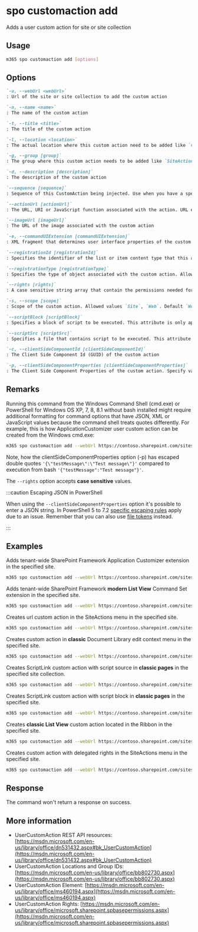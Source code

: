 
# spo customaction add

Adds a user custom action for site or site collection

## Usage

```sh
m365 spo customaction add [options]
```

## Options

```md definition-list
`-u, --webUrl <webUrl>`
: Url of the site or site collection to add the custom action

`-n, --name <name>`
: The name of the custom action

`-t, --title <title>`
: The title of the custom action

`-l, --location <location>`
: The actual location where this custom action need to be added like `CommandUI.Ribbon`

`-g, --group [group]`
: The group where this custom action needs to be added like `SiteActions`

`-d, --description [description]`
: The description of the custom action

`--sequence [sequence]`
: Sequence of this CustomAction being injected. Use when you have a specific sequence with which to have multiple CustomActions being added to the page

`--actionUrl [actionUrl]`
: The URL, URI or JavaScript function associated with the action. URL example `~site/_layouts/sampleurl.aspx` or `~sitecollection/_layouts/sampleurl.aspx`

`--imageUrl [imageUrl]`
: The URL of the image associated with the custom action

`-e, --commandUIExtension [commandUIExtension]`
: XML fragment that determines user interface properties of the custom action

`--registrationId [registrationId]`
: Specifies the identifier of the list or item content type that this action is associated with, or the file type or programmatic identifier

`--registrationType [registrationType]`
: Specifies the type of object associated with the custom action. Allowed values `None`, `List`, `ContentType`, `ProgId`, `FileType`. Default `None`

`--rights [rights]`
: A case sensitive string array that contain the permissions needed for the custom action. Allowed values `EmptyMask`, `ViewListItems`, `AddListItems`, `EditListItems`, `DeleteListItems`, `ApproveItems`, `OpenItems`, `ViewVersions`, `DeleteVersions`, `CancelCheckout`, `ManagePersonalViews`, `ManageLists`, `ViewFormPages`, `AnonymousSearchAccessList`, `Open`, `ViewPages`, `AddAndCustomizePages`, `ApplyThemeAndBorder`, `ApplyStyleSheets`, `ViewUsageData`, `CreateSSCSite`, `ManageSubwebs`, `CreateGroups`, `ManagePermissions`, `BrowseDirectories`, `BrowseUserInfo`, `AddDelPrivateWebParts`, `UpdatePersonalWebParts`, `ManageWeb`, `AnonymousSearchAccessWebLists`, `UseClientIntegration`, `UseRemoteAPIs`, `ManageAlerts`, `CreateAlerts`, `EditMyUserInfo`, `EnumeratePermissions`, `FullMask`. Default `EmptyMask`

`-s, --scope [scope]`
: Scope of the custom action. Allowed values `Site`, `Web`. Default `Web`

`--scriptBlock [scriptBlock]`
: Specifies a block of script to be executed. This attribute is only applicable when the Location attribute is set to ScriptLink

`--scriptSrc [scriptSrc]`
: Specifies a file that contains script to be executed. This attribute is only applicable when the Location attribute is set to ScriptLink

`-c, --clientSideComponentId [clientSideComponentId]`
: The Client Side Component Id (GUID) of the custom action

`-p, --clientSideComponentProperties [clientSideComponentProperties]`
: The Client Side Component Properties of the custom action. Specify values as a JSON string : `'{"testMessage":"Test message"}'`
```

<Global />

## Remarks

Running this command from the Windows Command Shell (cmd.exe) or PowerShell for Windows OS XP, 7, 8, 8.1 without bash installed might require additional formatting for command options that have JSON, XML or JavaScript values because the command shell treats quotes differently. For example, this is how ApplicationCustomizer user custom action can be created from the Windows cmd.exe:

```sh
m365 spo customaction add --webUrl https://contoso.sharepoint.com/sites/test --title "YourAppCustomizer" --name "YourName" --location "ClientSideExtension.ApplicationCustomizer" --clientSideComponentId b41916e7-e69d-467f-b37f-ff8ecf8f99f2 --clientSideComponentProperties '{\"testMessage\":\"Test message\"}'
```

Note, how the clientSideComponentProperties option (-p) has escaped double quotes `'{\"testMessage\":\"Test message\"}'` compared to execution from bash `'{"testMessage":"Test message"}'`.

The `--rights` option accepts **case sensitive** values.

:::caution Escaping JSON in PowerShell

When using the `--clientSideComponentProperties` option it's possible to enter a JSON string. In PowerShell 5 to 7.2 [specific escaping rules](./../../../user-guide/using-cli.mdx#escaping-double-quotes-in-powershell) apply due to an issue. Remember that you can also use [file tokens](./../../../user-guide/using-cli.mdx#passing-complex-content-into-cli-options) instead.

:::

## Examples

Adds tenant-wide SharePoint Framework Application Customizer extension in the specified site.

```sh
m365 spo customaction add --webUrl https://contoso.sharepoint.com/sites/test --title "YourAppCustomizer" --name "YourName" --location "ClientSideExtension.ApplicationCustomizer" --clientSideComponentId b41916e7-e69d-467f-b37f-ff8ecf8f99f2 --clientSideComponentProperties '{"testMessage":"Test message"}'
```

Adds tenant-wide SharePoint Framework **modern List View** Command Set extension in the specified site.

```sh
m365 spo customaction add --webUrl https://contoso.sharepoint.com/sites/test --title "YourCommandSet" --name "YourName" --location "ClientSideExtension.ListViewCommandSet" --clientSideComponentId db3e6e35-363c-42b9-a254-ca661e437848 --clientSideComponentProperties '{"sampleTextOne":"One item is selected in the list.", "sampleTextTwo":"This command is always visible."}' --registrationId 100 --registrationType List
```

Creates url custom action in the SiteActions menu in the specified site.

```sh
m365 spo customaction add --webUrl https://contoso.sharepoint.com/sites/test --title "YourTitle" --name "YourName" --location "Microsoft.SharePoint.StandardMenu" --group "SiteActions" --actionUrl "~site/SitePages/Home.aspx" --sequence 100
```

Creates custom action in **classic** Document Library edit context menu in the specified site.

```sh
m365 spo customaction add --webUrl https://contoso.sharepoint.com/sites/test --title "YourTitle" --name "YourName" --location "EditControlBlock" --actionUrl "javascript:(function(){ return console.log('CLI for Microsoft 365 rocks!'); })();" --registrationId 101 --registrationType List
```

Creates ScriptLink custom action with script source in **classic pages** in the specified site collection.

```sh
m365 spo customaction add --webUrl https://contoso.sharepoint.com/sites/test --title "YourTitle" --name "YourName" --location "ScriptLink" --scriptSrc "~sitecollection/SiteAssets/YourScript.js" --sequence 101 --scope Site
```

Creates ScriptLink custom action with script block in **classic pages** in the specified site.

```sh
m365 spo customaction add --webUrl https://contoso.sharepoint.com/sites/test --title "YourTitle" --name "YourName" --location "ScriptLink" --scriptBlock "(function(){ return console.log('Hello CLI for Microsoft 365!'); })();" --sequence 102
```

Creates **classic List View** custom action located in the Ribbon in the specified site.

```sh
m365 spo customaction add --webUrl https://contoso.sharepoint.com/sites/test --title "YourTitle" --name "YourName" --location "CommandUI.Ribbon" --commandUIExtension '<CommandUIExtension><CommandUIDefinitions><CommandUIDefinition Location="Ribbon.List.Share.Controls._children"><Button Id="Ribbon.List.Share.GetItemsCountButton" Alt="Get list items count" Sequence="11" Command="Invoke_GetItemsCountButtonRequest" LabelText="Get Items Count" TemplateAlias="o1" Image32by32="_layouts/15/images/placeholder32x32.png" Image16by16="_layouts/15/images/placeholder16x16.png" /></CommandUIDefinition></CommandUIDefinitions><CommandUIHandlers><CommandUIHandler Command="Invoke_GetItemsCountButtonRequest" CommandAction="javascript: alert(ctx.TotalListItems);" EnabledScript="javascript: function checkEnable() { return (true);} checkEnable();"/></CommandUIHandlers></CommandUIExtension>'
```

Creates custom action with delegated rights in the SiteActions menu in the specified site.

```sh
m365 spo customaction add --webUrl https://contoso.sharepoint.com/sites/test --title "YourTitle" --name "YourName" --location "Microsoft.SharePoint.StandardMenu" --group "SiteActions" --actionUrl "~site/SitePages/Home.aspx" --rights "AddListItems,DeleteListItems,ManageLists"
```

## Response

The command won't return a response on success.

## More information

- UserCustomAction REST API resources: [https://msdn.microsoft.com/en-us/library/office/dn531432.aspx#bk_UserCustomAction](https://msdn.microsoft.com/en-us/library/office/dn531432.aspx#bk_UserCustomAction)
- UserCustomAction Locations and Group IDs: [https://msdn.microsoft.com/en-us/library/office/bb802730.aspx](https://msdn.microsoft.com/en-us/library/office/bb802730.aspx)
- UserCustomAction Element: [https://msdn.microsoft.com/en-us/library/office/ms460194.aspx](https://msdn.microsoft.com/en-us/library/office/ms460194.aspx)
- UserCustomAction Rights: [https://msdn.microsoft.com/en-us/library/office/microsoft.sharepoint.spbasepermissions.aspx](https://msdn.microsoft.com/en-us/library/office/microsoft.sharepoint.spbasepermissions.aspx)
